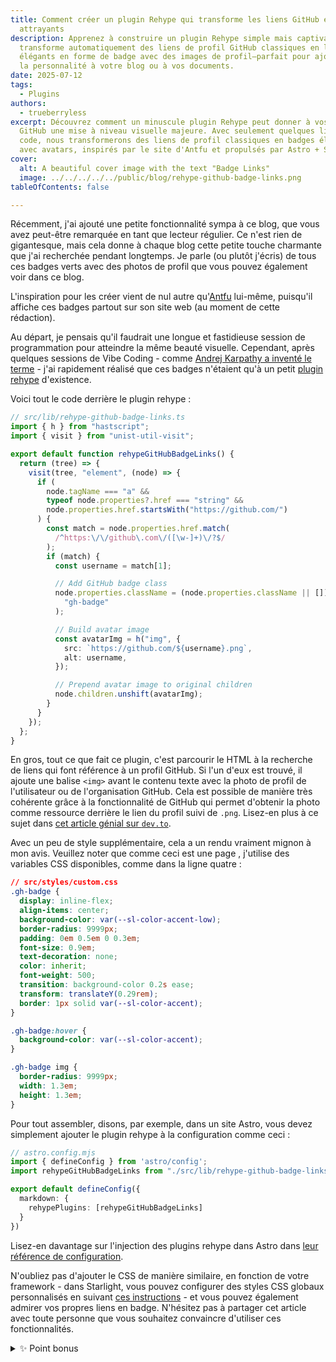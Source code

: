 ```yaml
---
title: Comment créer un plugin Rehype qui transforme les liens GitHub en badges
  attrayants
description: Apprenez à construire un plugin Rehype simple mais captivant qui
  transforme automatiquement des liens de profil GitHub classiques en liens
  élégants en forme de badge avec des images de profil—parfait pour ajouter de
  la personnalité à votre blog ou à vos documents.
date: 2025-07-12
tags:
  - Plugins
authors:
  - trueberryless
excerpt: Découvrez comment un minuscule plugin Rehype peut donner à vos liens
  GitHub une mise à niveau visuelle majeure. Avec seulement quelques lignes de
  code, nous transformerons des liens de profil classiques en badges élégants
  avec avatars, inspirés par le site d'Antfu et propulsés par Astro + Starlight.
cover:
  alt: A beautiful cover image with the text "Badge Links"
  image: ../../../../../public/blog/rehype-github-badge-links.png
tableOfContents: false

---
```



Récemment, j'ai ajouté une petite fonctionnalité sympa à ce blog, que vous avez peut-être remarquée en tant que lecteur régulier. Ce n'est rien de gigantesque, mais cela donne à chaque blog cette petite touche charmante que j'ai recherchée pendant longtemps. Je parle (ou plutôt j'écris) de tous ces badges verts avec des photos de profil que vous pouvez également voir dans ce blog.

L'inspiration pour les créer vient de nul autre qu'[Antfu](https://github.com/antfu) lui-même, puisqu'il affiche ces badges partout sur son site web (au moment de cette rédaction).

Au départ, je pensais qu'il faudrait une longue et fastidieuse session de programmation pour atteindre la même beauté visuelle. Cependant, après quelques sessions de Vibe Coding - comme [Andrej Karpathy a inventé le terme](https://x.com/karpathy/status/1886192184808149383) - j'ai rapidement réalisé que ces badges n'étaient qu'à un petit [plugin rehype](https://github.com/rehypejs) d'existence.

Voici tout le code derrière le plugin rehype :

```ts
// src/lib/rehype-github-badge-links.ts
import { h } from "hastscript";
import { visit } from "unist-util-visit";

export default function rehypeGitHubBadgeLinks() {
  return (tree) => {
    visit(tree, "element", (node) => {
      if (
        node.tagName === "a" &&
        typeof node.properties?.href === "string" &&
        node.properties.href.startsWith("https://github.com/")
      ) {
        const match = node.properties.href.match(
          /^https:\/\/github\.com\/([\w-]+)\/?$/
        );
        if (match) {
          const username = match[1];

          // Add GitHub badge class
          node.properties.className = (node.properties.className || []).concat(
            "gh-badge"
          );

          // Build avatar image
          const avatarImg = h("img", {
            src: `https://github.com/${username}.png`,
            alt: username,
          });

          // Prepend avatar image to original children
          node.children.unshift(avatarImg);
        }
      }
    });
  };
}
```

En gros, tout ce que fait ce plugin, c'est parcourir le HTML à la recherche de liens qui font référence à un profil GitHub. Si l'un d'eux est trouvé, il ajoute une balise `<img>` avant le contenu texte avec la photo de profil de l'utilisateur ou de l'organisation GitHub. Cela est possible de manière très cohérente grâce à la fonctionnalité de GitHub qui permet d'obtenir la photo comme ressource derrière le lien du profil suivi de `.png`. Lisez-en plus à ce sujet dans [cet article génial sur `dev.to`](https://dev.to/10xlearner/how-to-get-the-profile-picture-of-a-github-account-1d82).

Avec un peu de style supplémentaire, cela a un rendu vraiment mignon à mon avis. Veuillez noter que comme ceci est une page <StarlightBadgeLink />, j'utilise des variables CSS disponibles, comme dans la ligne quatre :

```css "var(--sl-color-accent-low)" "var(--sl-color-accent)"
// src/styles/custom.css
.gh-badge {
  display: inline-flex;
  align-items: center;
  background-color: var(--sl-color-accent-low);
  border-radius: 9999px;
  padding: 0em 0.5em 0 0.3em;
  font-size: 0.9em;
  text-decoration: none;
  color: inherit;
  font-weight: 500;
  transition: background-color 0.2s ease;
  transform: translateY(0.29rem);
  border: 1px solid var(--sl-color-accent);
}

.gh-badge:hover {
  background-color: var(--sl-color-accent);
}

.gh-badge img {
  border-radius: 9999px;
  width: 1.3em;
  height: 1.3em;
}
```

Pour tout assembler, disons, par exemple, dans un site Astro, vous devez simplement ajouter le plugin rehype à la configuration comme ceci :

```ts ins={6-8}
// astro.config.mjs
import { defineConfig } from 'astro/config';
import rehypeGitHubBadgeLinks from "./src/lib/rehype-github-badge-links";

export default defineConfig({
  markdown: {
    rehypePlugins: [rehypeGitHubBadgeLinks]
  }
})
```

Lisez-en davantage sur l'injection des plugins rehype dans Astro dans [leur référence de configuration](https://docs.astro.build/en/reference/configuration-reference/#markdownrehypeplugins).

N'oubliez pas d'ajouter le CSS de manière similaire, en fonction de votre framework - dans Starlight, vous pouvez configurer des styles CSS globaux personnalisés en suivant [ces instructions](https://docs.astro.build/en/guides/styling/#scoped-styles) - et vous pouvez également admirer vos propres liens en badge. N'hésitez pas à partager cet article avec toute personne que vous souhaitez convaincre d'utiliser ces fonctionnalités.

<details>
  <summary>✨ Point bonus</summary>

  Si vous souhaitez utiliser un tel badge pour d'autres liens également, je vous recommande de créer un petit composant Astro comme celui-ci :

  ```astro
  ---
  // src/components/BadgeLink.astro
  const { href, src, text, className = "gh-badge" } = Astro.props;
  ---

  <a href={href} class={className}>
    <img src={src} alt={text} />
    {text}
  </a>
  ```

  Assurez-vous simplement que le CSS est global (ou [scopé](https://docs.astro.build/en/guides/styling/#scoped-styles) dans le composant ci-dessus) et il est prêt à être utilisé :

  ```mdx
  import BadgeLink from "../components/BadgeLink.astro";

  <BadgeLink
    href="https://github.com/withastro/starlight"
    src="/starlight.png"
    text="Starlight"
  />
  ```
</details>
